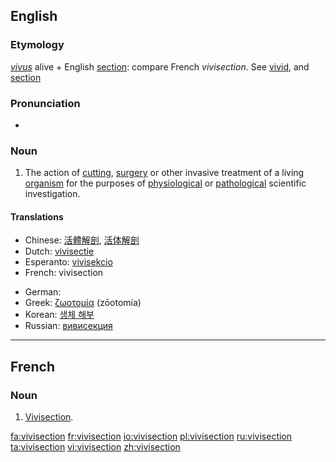 {{wikipedia}}
==English==

===Etymology===
{{etyl|la}} ''[[vivus]]'' alive + English [[section]]: compare French ''vivisection''.  See [[vivid]], and [[section]]

===Pronunciation===
* {{a|UK}} {{IPA|/ˈvɪvɪsɛkʃən/}} {{SAMPA|/"vIvIsEkS@n/}}

===Noun===
{{en-noun}}

# The action of [[cutting]], [[surgery]] or other invasive treatment of a living [[organism]] for the purposes of [[physiology|physiological]] or [[pathology|pathological]] scientific investigation.

====Translations====
{{trans-top|The action of invasive treatment of a living organism for scientific investigation}}
* Chinese: [[活體解剖]], [[活体解剖]]
* Dutch: [[vivisectie]] {{f}}
* Esperanto: [[vivisekcio]]
* French: vivisection {{f}}
{{trans-mid}}
* German: {{t|de|Vivisektion|f}}
* Greek: [[ζωοτομία]] {{f}} (zōotomía)
* Korean: [[생체 해부]]
* Russian: [[:ru:вивисекция|вивисекция]]
{{trans-bottom}}

----

==French==

===Noun===
{{fr-noun|m|s}}

# [[vivisection#English|Vivisection]].

[[fa:vivisection]]
[[fr:vivisection]]
[[io:vivisection]]
[[pl:vivisection]]
[[ru:vivisection]]
[[ta:vivisection]]
[[vi:vivisection]]
[[zh:vivisection]]